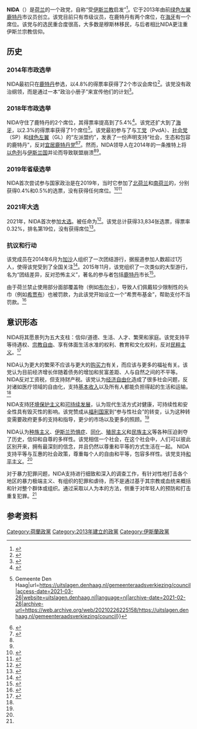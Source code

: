 {{Infobox political party
| name = NIDA
| seats1_title = {{le|鹿特丹政府|Government of Rotterdam|鹿特丹市议会}}
| wing1_title = 
| youth_wing = 
| colours = {{Color box|#85B445}} [[绿色|绿色]]
| position = {{le|融合政治|Syncretic politics|融合}}
| religion = [[伊斯兰教|伊斯兰教]]
| seats4 = 
| seats4_title = 
| seats3 = {{Composition bar|0|570|#85B445}}
| seats3_title = {{le|省议会 (荷兰)|Provincial council (Netherlands)|省议会}}
| seats2 = {{Composition bar|1|45|#85B445}}
| seats2_title = {{le|海牙市议会|The Hague#Municipal government}}
| seats1 = {{Composition bar|2|45|#85B445}}
| split = [[绿色左翼|绿色左翼]]
| logo = File:NIDA logo - algemeen.png
| leader1_name = 努鲁拉·格丹
| leader1_title = 主席
| leader = {{link-nl|努尔丁·艾乌阿里|Nourdin El Ouali}}
| country = 荷兰
| website = {{URL|https://nida.nl}}
| membership = 
| membership_year = 
| headquarters = 
| ideology = {{Unbulleted list|class=nowrap|
| [[伊斯兰民主主义|伊斯兰民主主义]]<ref name="islamic">{{cite web |title=Nida wil in Tweede Kamer: 'In de Koran vinden wij de oplossing voor alle crises' |url=https://www.nrc.nl/nieuws/2020/07/05/nida-wil-in-tweede-kamer-in-de-koran-vinden-wij-de-oplossing-voor-alle-crises-a4005022 |website=NRC |accessdate=2021-03-29 |language=nl |archive-date=2020-08-04 |archive-url=https://web.archive.org/web/20200804085247/https://www.nrc.nl/nieuws/2020/07/05/nida-wil-in-tweede-kamer-in-de-koran-vinden-wij-de-oplossing-voor-alle-crises-a4005022 }}</ref>  
| [[进步主义|进步主义]]<ref>{{cite web |last1=Markus |first1=Niels |title=Bij Nida vinden ze Denk maar een slap aftreksel van hun eigen partij |url=https://www.trouw.nl/verdieping/bij-nida-vinden-ze-denk-maar-een-slap-aftreksel-van-hun-eigen-partij~b89fcc7d/ |website=Trouw |language=nl |date=2020-07-22 |accessdate=2021-03-29 |archive-date=2021-01-16 |archive-url=https://web.archive.org/web/20210116130710/https://www.trouw.nl/verdieping/bij-nida-vinden-ze-denk-maar-een-slap-aftreksel-van-hun-eigen-partij~b89fcc7d/ }}</ref>
| [[反锡安主义|反锡安主义]]<ref name="antizionism1">{{Cite web|title=Links Verbond Rotterdam valt toch uit elkaar na ophef over IS-tweet|url=https://nos.nl/l/22282018|access-date=2021-03-29|website=nos.nl|language=nl}}</ref><ref name="antizionism2">{{Cite web|title=Oude tweet NIDA zet samenwerking met linkse partijen in R'dam onder druk|url=https://nos.nl/l/2221891|access-date=2021-03-29|website=nos.nl|language=nl}}</ref>  
| {{le|在荷兰的摩洛哥人|Moroccans in the Netherlands|摩洛哥裔荷兰人利益}}<ref>{{Cite web|url = https://www.trouw.nl/verdieping/bij-nida-vinden-ze-denk-maar-een-slap-aftreksel-van-hun-eigen-partij~b89fcc7d/|title = Bij Nida vinden ze Denk maar een slap aftreksel van hun eigen partij|website = Trouw|date = 2020-07-22|language = nl|accessdate = 2021-03-29|archive-date = 2021-01-16|archive-url = https://web.archive.org/web/20210116130710/https://www.trouw.nl/verdieping/bij-nida-vinden-ze-denk-maar-een-slap-aftreksel-van-hun-eigen-partij~b89fcc7d/}}</ref> }}
| foundation = 2013年
| colorcode = #85B445
| logo_size = 180px
| wing1 = 
}}
'''NIDA'''（{{Lang-ar|نداء|translit=nida'|lit=呼唤；呼吁}}）是[[荷兰|荷兰]]的一个政党，自称“受[[伊斯兰教|伊斯兰教]]启发”<ref>{{Cite web|date=2018-03-12|title=NIDA onder vuur: dit zijn de mensen achter de partij|url=https://www.elsevierweekblad.nl/nederland/achtergrond/2018/03/nida-onder-vuur-dit-zijn-de-mensen-achter-de-partij-595032/|access-date=2021-03-29|website=Elsevierweekblad|language=nl|archive-date=2020-08-03|archive-url=https://web.archive.org/web/20200803114501/https://www.elsevierweekblad.nl/nederland/achtergrond/2018/03/nida-onder-vuur-dit-zijn-de-mensen-achter-de-partij-595032/}}</ref>。它于2013年由前[[绿色左翼|绿色左翼]][[鹿特丹|鹿特丹]]市议员{{link-nl|努尔丁·艾乌阿里|Nourdin El Ouali}}创立。该党目前只有市级议员，在鹿特丹有两个席位，在[[海牙|海牙]]有一个席位。该党与{{le|思考 (政党)|Denk (political party)|Denk}}的选民重合度很高，大多数是穆斯林移民，与后者相比NIDA更注重伊斯兰宗教信仰。

==历史==
===2014年市政选举===
NIDA最初只在[[鹿特丹|鹿特丹]]参选，以4.8%的得票率获得了2个市议会席位<ref>{{Cite web|title=Definitieve einduitslag gemeenteraadsverkiezing 2014 in Rotterdam - Persberichten Rotterdam|url=https://persberichtenrotterdam.nl/blog/persbericht/definitieve-einduitslag-gemeenteraadsverkiezing-2014-in-rotterdam-2/|access-date=2021-03-26|website=persberichtenrotterdam.nl|language=nl|archive-date=2021-01-22|archive-url=https://web.archive.org/web/20210122093557/https://persberichtenrotterdam.nl/blog/persbericht/definitieve-einduitslag-gemeenteraadsverkiezing-2014-in-rotterdam-2/}}</ref>。该党没有政治纲领，而是通过一本“政治小册子”来宣传他们的计划<ref>{{Cite web|title=Partijprogramma|url=https://www.nida.nl/partijprogramma/|access-date=2021-03-26|website=NIDA|language=nl|archive-date=2021-03-05|archive-url=https://web.archive.org/web/20210305141834/https://nida.nl/partijprogramma/}}</ref>。

===2018年市政选举===
NIDA守住了鹿特丹的2个席位，其得票率提高到了5.4%<ref>{{Cite web|title=Definitieve uitslag gemeenteraadsverkiezing 2018 - Persberichten Rotterdam|url=https://persberichtenrotterdam.nl/blog/persbericht/definitieve-uitslag-gemeenteraadsverkiezing-2018/|access-date=2021-03-26|website=persberichtenrotterdam.nl|language=nl|archive-date=2021-01-16|archive-url=https://web.archive.org/web/20210116083213/https://persberichtenrotterdam.nl/blog/persbericht/definitieve-uitslag-gemeenteraadsverkiezing-2018/}}</ref>。该党还扩大到了[[海牙|海牙]]，以2.3%的得票率获得了1个席位<ref>{{Cite web|title=Uitslagen Gemeenteraadsverkiezing {{!}} Gemeente Den Haag|url=https://uitslagen.denhaag.nl/gemeenteraadsverkiezing/council|access-date=2021-03-26|website=uitslagen.denhaag.nl|language=nl|archive-date=2021-02-26|archive-url=https://web.archive.org/web/20210226225158/https://uitslagen.denhaag.nl/gemeenteraadsverkiezing/council}}</ref>。该党最初参与了与[[工党_(荷兰)|工党]]（PvdA）、[[社会党_(荷兰)|社会党]]（SP）和[[绿色左翼|绿色左翼]]（GL）的“左派盟约”，发表了一份声明支持“社会，生态和包容的鹿特丹”，反对[[宜居鹿特丹党|宜居鹿特丹党]]<ref>{{Cite web|title=Alliantie tussen links en op islam geïnspireerde partij in Rotterdam|url=https://www.nrc.nl/nieuws/2018/02/14/geuzennaam-links-islamitisch-blok-a1592127|access-date=2020-08-23|website=NRC|language=nl|archive-date=2020-11-09|archive-url=https://web.archive.org/web/20201109035715/https://www.nrc.nl/nieuws/2018/02/14/geuzennaam-links-islamitisch-blok-a1592127}}</ref><ref>{{Cite web|date=2018-02-23|title=Links-islamitisch verbond wil hoofddoek bij politie - Elsevier Weekblad|url=https://www.elsevierweekblad.nl/nederland/achtergrond/2018/02/links-islamitisch-verbond-pleit-voor-hoofddoek-bij-politie-589729/|access-date=2021-03-26|website=Elsevierweekblad.nl|language=nl|archive-date=2019-04-25|archive-url=https://web.archive.org/web/20190425201947/https://www.elsevierweekblad.nl/nederland/achtergrond/2018/02/links-islamitisch-verbond-pleit-voor-hoofddoek-bij-politie-589729/}}</ref>。然而，NIDA领导人{{link-nl|努尔丁·艾乌阿里|Nourdin El Ouali}}在2014年的一条推特上将[[以色列|以色列]]与[[伊斯兰国|伊斯兰国]]并论而导致联盟崩溃<ref name="antizionism1" /><ref name="antizionism2" />。

===2019年省级选举===
NIDA首次尝试参与国家政治是在2019年，当时它参加了[[北荷兰省|北荷兰]]和[[南荷兰省|南荷兰]]的{{le|2019年荷兰省级选举|2019 Dutch provincial elections|省级选举}}，分别获得0.4%和0.5%的选票，没有获得任何席位。<ref>{{Cite web|last=Kiesraad|date=2019-03-25|title=Uitslag provincie Noord-Holland provinciale statenverkiezing 2019 - Proces-verbaal - Kiesraad.nl|url=https://www.kiesraad.nl/adviezen-en-publicaties/proces-verbalen/2019/pvs-ps-uitslag/pv-noord-holland/pv-uitslag-centraal-stembureau-provincienoord-holland-provinciale-statenverkiezing-2019|access-date=2021-03-26|website=www.kiesraad.nl|language=nl|archive-date=2021-02-27|archive-url=https://web.archive.org/web/20210227203950/https://www.kiesraad.nl/adviezen-en-publicaties/proces-verbalen/2019/pvs-ps-uitslag/pv-noord-holland/pv-uitslag-centraal-stembureau-provincienoord-holland-provinciale-statenverkiezing-2019}}</ref><ref>{{Cite web|last=Kiesraad|date=2019-03-25|title=Uitslag provincie Zuid-Holland provinciale statenverkiezing 2019 - Proces-verbaal - Kiesraad.nl|url=https://www.kiesraad.nl/adviezen-en-publicaties/proces-verbalen/2019/pvs-ps-uitslag/zuid-holland-2019/pv-uitslag-centraal-stembureau-provincie-zuid-holland-provinciale-statenverkiezing-2019|access-date=2021-03-26|website=www.kiesraad.nl|language=nl|archive-date=2021-01-27|archive-url=https://web.archive.org/web/20210127204950/https://www.kiesraad.nl/adviezen-en-publicaties/proces-verbalen/2019/pvs-ps-uitslag/zuid-holland-2019/pv-uitslag-centraal-stembureau-provincie-zuid-holland-provinciale-statenverkiezing-2019}}</ref>

===2021年大选===
2021年，NIDA首次参加[[2021年荷兰大选|大选]]。{{link-nl|努尔丁·艾乌阿里|Nourdin El Ouali}}被任命为{{le|选举领袖|Lijsttrekker}}<ref>{{Cite web|title=Politieke partij Nida wil de Tweede Kamer in|url=https://nos.nl/l/2339647|access-date=2020-08-23|website=nos.nl|language=nl}}</ref>。该党总计获得33,834张选票，得票率0.32%，排名第19位，没有获得席位<ref>{{Cite web|url = https://www.verkiezingensite.nl/|title = Tweede Kamerverkiezingen 2021|website = verkiezingensite.nl|language = nl|accessdate = 2021-03-26|archive-date = 2021-04-19|archive-url = https://web.archive.org/web/20210419115951/https://www.verkiezingensite.nl/}}</ref>。

===抗议和行动===
该党成员在2014年6月为[[加沙|加沙]]人组织了一次团结游行，据报道参加人数超过1万人，使得该党受到了全国关注<ref>{{Cite web|title=Duizenden bij Gaza-protest R'dam|url=https://nos.nl/l/679878|access-date=2021-03-22|website=NOS|language=nl}}</ref>。2015年11月，该党组织了一次类似的大型游行，名为“团结差异，反对恐怖主义”，著名的参与者包括[[鹿特丹|鹿特丹]]市长<ref>{{Cite web|title=Extra live-uitzending manifestatie 'Eenheid overwint terreur' - YouTube|url=https://www.youtube.com/embed/xoLv2c4drLk|access-date=2021-03-22|website=YouTube|language=nl|archive-date=2021-01-19|archive-url=https://web.archive.org/web/20210119093030/https://www.youtube.com/embed/xoLv2c4drLk}}</ref>。

由于荷兰禁止使用部分面部覆盖物（例如[[波卡_(服饰)|布尔卡]]），导致人们佩戴较少限制性的头巾（例如[[希贾布|希贾布]]）也被罚款，为此该党开始设立一个“希贾布基金”，帮助支付不当罚款。<ref>{{Cite web|title='Het zou kunnen dat mensen geen contact met jóú willen'|url=https://www.nrc.nl/nieuws/2019/08/01/geen-plek-voor-irrationaliteit-aan-de-talkshowtafel-a3968807|access-date=2021-03-22|website=NRC|language=nl|archive-date=2021-02-21|archive-url=https://web.archive.org/web/20210221140954/https://www.nrc.nl/nieuws/2019/08/01/geen-plek-voor-irrationaliteit-aan-de-talkshowtafel-a3968807}}</ref>

==意识形态==
NIDA将其愿景列为五大支柱：信仰/道德、生活、人才、繁荣和家庭。该党支持平等待遇权、[[宗教自由|宗教自由]]、享有体面生活水准的权利、教育和文化权利，反对[[民粹主义|民粹主义]]。<ref name="意识形态">{{Cite web|url = https://nida.nl/visie/vijf-pijlers/|title = VIJF PIJLERS|website = NIDA|language = nl|accessdate = 2021-04-06|archive-date = 2021-02-21|archive-url = https://web.archive.org/web/20210221134444/https://nida.nl/visie/vijf-pijlers/}}</ref>

NIDA认为更大的繁荣不应该与更大的[[购买力|购买力]]有关，而应该与更多的福祉有关。该党认为目前经济增长伴随着债务的增加和贫富差距、人与自然之间的不平等。NIDA反对工资税，但支持财产税。该党认为[[经济自由化|经济自由化]]造成了很多社会问题，反对诸如医疗领域的自由化，支持[[基本收入|基本收入]]以及所有人都能负担得起的生活和运输。<ref name="意识形态"/>

NIDA支持[[环境保护主义|环境保护主义]]和[[可持续发展|可持续发展]]，认为现代生活方式对健康，可持续性和安全性具有毁灭性的影响。该党赞成从[[福利国家|福利国家]]到“参与性社会”的转变，认为这种转变需要政府更多的支持和指导，更少的市场以及更多的照顾。<ref name="意识形态"/>

NIDA认为[[种族主义|种族主义]]、[[伊斯兰恐惧症|伊斯兰恐惧症]]、[[同化|同化]]、[[殖民主义|殖民主义]]和[[民族主义|民族主义]]等各种压迫剥夺了历史，信仰和自尊的多样性。该党相信一个社会，在这个社会中，人们可以彼此区别开来，拥有最深刻的信念，并且仍然以尊重和平等的方式生活在一起。 NIDA支持平等与互惠的社会政策，尊重每个人的自由和平等，包容多样性。该党支持[[和平主义|和平主义]]。<ref name="意识形态"/>

对于暴力犯罪问题，NIDA支持进行细致和深入的调查工作，有针对性地打击各个地区的暴力极端主义、有组织的犯罪和虐待，而不是通过基于其宗教或血统来概括和针对整个群体或组织。通过采取以人为本的方法，侧重于对年轻人的预防和打击重复犯罪。<ref name="意识形态"/>

==参考资料==
{{reflist|2}}

[[Category:荷蘭政黨|Category:荷蘭政黨]]
[[Category:2013年建立的政黨|Category:2013年建立的政黨]]
[[Category:伊斯蘭政黨|Category:伊斯蘭政黨]]